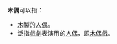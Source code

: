 '''木偶'''可以指：

* [[木|木]]製的[[人偶|人偶]]。
* 泛指[[戲劇|戲劇]]表演用的[[人偶|人偶]]，即[[木偶戲|木偶戲]]。

{{Disambig|CAT=二字消歧義}}
